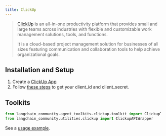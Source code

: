 ```yaml
---
title: ClickUp
---
```


>[ClickUp](https://clickup.com/) is an all-in-one productivity platform that provides small and large teams across industries with flexible and customizable work management solutions, tools, and functions.
>
>It is a cloud-based project management solution for businesses of all sizes featuring communication and collaboration tools to help achieve organizational goals.

## Installation and Setup

1. Create a [ClickUp App](https://help.clickup.com/hc/en-us/articles/6303422883095-Create-your-own-app-with-the-ClickUp-API)
2. Follow [these steps](https://clickup.com/api/developer-portal/authentication/) to get your client_id and client_secret.

## Toolkits

```python
from langchain_community.agent_toolkits.clickup.toolkit import ClickupToolkit
from langchain_community.utilities.clickup import ClickupAPIWrapper
```

See a [usage example](/oss/javascript/integrations/tools/clickup).
